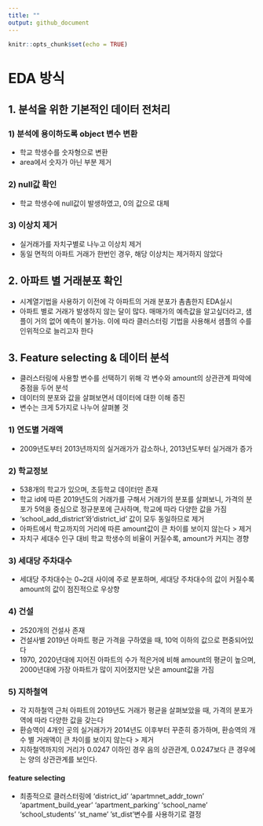 ```yaml
---
title: ""
output: github_document
---
```


```r
knitr::opts_chunk$set(echo = TRUE)
```

# EDA 방식
## 1. 분석을 위한 기본적인 데이터 전처리 
### 1) 분석에 용이하도록 object 변수 변환
- 학교 학생수를 숫자형으로 변환
- area에서 숫자가 아닌 부분 제거

### 2) null값 확인
- 학교 학생수에 null값이 발생하였고, 0의 값으로 대체

### 3) 이상치 제거 
- 실거래가를 자치구별로 나누고 이상치 제거
- 동일 면적의 아파트 거래가 한번인 경우, 해당 이상치는 제거하지 않았다

## 2. 아파트 별 거래분포 확인
- 시계열기법을 사용하기 이전에 각 아파트의 거래 분포가 촘촘한지 EDA실시
- 아파트 별로 거래가 발생하지 않는 달이 많다. 매매가의 예측값을 알고싶더라고, 샘플이 거의 없어 예측이 불가능. 이에 따라 클러스터링 기법을 사용해서 샘플의 수를 인위적으로 늘리고자 한다

## 3. Feature selecting & 데이터 분석 
- 클러스터링에 사용할 변수를 선택하기 위해 각 변수와 amount의 상관관계 파악에 중점을 두어 분석 
- 데이터의 분포와 값을 살펴보면서 데이터에 대한 이해 증진 
- 변수는 크게 5가지로 나누어 살펴볼 것

### 1) 연도별 거래액
- 2009년도부터 2013년까지의 실거래가가 감소하나, 2013년도부터 실거래가 증가

### 2) 학교정보
- 538개의 학교가 있으며, 초등학교 데이터만 존재
- 학교 id에 따른 2019년도의 거래가를 구해서 거래가의 분포를 살펴보니, 가격의 분포가 5억을 중심으로 정규분포에 근사하며, 학교에 따라 다양한 값을 가짐
- 'school_add_district'와'district_id' 값이 모두 동일하므로 제거
- 아파트에서 학교까지의 거리에 따른 amount값이 큰 차이를 보이지 않는다 > 제거
- 자치구 세대수 인구 대비 학교 학생수의 비율이 커질수록, amount가 커지는 경향

### 3) 세대당 주차대수
- 세대당 주차대수는 0~2대 사이에 주로 분포하며, 세대당 주차대수의 값이 커질수록 amount의 값이 점진적으로 우상향 

### 4) 건설
- 2520개의 건설사 존재
- 건설사별 2019년 아파트 평균 가격을 구하였을 때, 10억 이하의 값으로 편중되어있다
- 1970, 2020년대에 지어진 아파트의 수가 적은거에 비해 amount의 평균이 높으며,
2000년대에 가장 아파트가 많이 지어졌지만 낮은 amount값을 가짐

### 5) 지하철역 
- 각 지하철역 근처 아파트의 2019년도 거래가 평균을 살펴보았을 때, 가격의 분포가 역에 따라 다양한 값을 갖는다
- 환승역이 4개인 곳의 실거래가가 2014년도 이후부터 꾸준히 증가하며, 환승역의 개수 별 거래액이 큰 차이를 보이지 않는다 > 제거
- 지하철역까지의 거리가 0.0247 이하인 경우 음의 상관관계, 0.0247보다 큰 경우에는 양의 상관관계를 보인다.

#### feature selecting
- 최종적으로 클러스터링에 'district_id' 'apartmnet_addr_town' 'apartment_build_year' 'apartment_parking' 'school_name' 'school_students' 'st_name' 'st_dist'변수를 사용하기로 결정